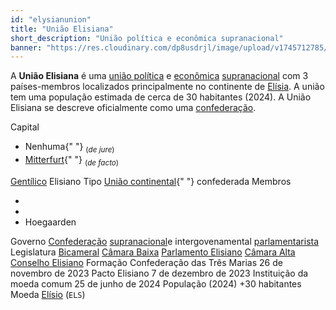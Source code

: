```yaml
---
id: "elysianunion"
title: "União Elisiana"
short_description: "União política e econômica supranacional"
banner: "https://res.cloudinary.com/dp8usdrjl/image/upload/v1745712785/Uni%C3%A3o_Elisiana_p1v2xk.svg"
---
```


A **União Elisiana** é uma [união política](https://pt.wikipedia.org/wiki/Uni%C3%A3o_pol%C3%ADtica)
e [econômica](https://pt.wikipedia.org/wiki/Bloco_comercial)
[supranacional](https://pt.wikipedia.org/wiki/Supranacionalismo) com 3 países-membros localizados
principalmente no continente de [Elísia](Elísia). A união tem uma população estimada de cerca de 30
habitantes (2024). A União Elisiana se descreve oficialmente como uma
[confederação](https://pt.wikipedia.org/wiki/Confedera%C3%A7%C3%A3o).

<QuickFacts title="União Elisiana">
    <CountrySymbols flag="https://res.cloudinary.com/dp8usdrjl/image/upload/v1745712785/Uni%C3%A3o_Elisiana_p1v2xk.svg" />
    <tr>
        <td colspan="2">
            <Picture
                image="https://res.cloudinary.com/dp8usdrjl/image/upload/v1745712794/uniaoelisianamapa_bvkggg.png"
                description="Localização da União Elisiana (vermelho) em Elísia (verde)"
                height="16rem"
                centered={true}
            />
        </td>
    </tr>
    <tr>
        <td>Capital</td>
        <td>
            <ul>
                <li>
                    Nenhuma{" "}
                    <sub>
                        (<i>de jure</i>)
                    </sub>
                </li>
                <li>
                    <a href="Mitterfurt">Mitterfurt</a>{" "}
                    <sub>
                        (<i>de facto</i>)
                    </sub>
                </li>
            </ul>
        </td>
    </tr>
    <tr>
        <td>
            <a href="https://pt.wikipedia.org/wiki/Gent%C3%ADlico">Gentílico</a>
        </td>
        <td>Elisiano</td>
    </tr>
    <tr>
        <td>Tipo</td>
        <td>
            <a href="https://pt.wikipedia.org/wiki/Uni%C3%A3o_continental">União continental</a>{" "}
            confederada
        </td>
    </tr>
    <tr>
        <td>Membros</td>
        <td>
            <ul>
                <li>
                    <CountryCitation country="Waydines" />
                </li>
                <li>
                    <CountryCitation country="Xogunato Ryūsei" />
                </li>
                <li>Hoegaarden</li>
            </ul>
        </td>
    </tr>
    <tr>
        <td>Governo</td>
        <td>
            <a href="https://pt.wikipedia.org/wiki/Confedera%C3%A7%C3%A3o">Confederação</a>
            <a href="https://pt.wikipedia.org/wiki/Supranacionalismo">supranacional</a>e
            intergovenamental
            <a href="https://pt.wikipedia.org/wiki/Rep%C3%BAblica_parlamentarista">
                parlamentarista
            </a>
        </td>
    </tr>
    <tr>
        <td>Legislatura</td>
        <td>
            <a href="https://pt.wikipedia.org/wiki/Bicameralismo">Bicameral</a>
        </td>
    </tr>
    <tr class="small">
        <td>
            <a href="https://pt.wikipedia.org/wiki/C%C3%A2mara_baixa">Câmara Baixa</a>
        </td>
        <td>
            <a href="Parlamento_Elisiano">Parlamento Elisiano</a>
        </td>
    </tr>
    <tr class="small">
        <td>
            <a href="https://pt.wikipedia.org/wiki/C%C3%A2mara_alta">Câmara Alta</a>
        </td>
        <td>
            <a href="Conselho_Elisiano">Conselho Elisiano</a>
        </td>
    </tr>
    <tr>
        <td>Formação</td>
    </tr>
    <tr class="small">
        <td>Confederação das Três Marias</td>
        <td>26 de novembro de 2023</td>
    </tr>
    <tr class="small">
        <td>Pacto Elisiano</td>
        <td>7 de dezembro de 2023</td>
    </tr>
    <tr class="small">
        <td>Instituição da moeda comum</td>
        <td>25 de junho de 2024</td>
    </tr>
    <tr>
        <td>População (2024)</td>
        <td>+30 habitantes</td>
    </tr>
    <tr>
        <td>Moeda</td>
        <td>
            <a href="Elísio">Elísio</a> (<code>ELS</code>)
        </td>
    </tr>
</QuickFacts>
